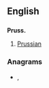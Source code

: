 ==English==

==={{abbreviation-old|en}}===
'''Pruss.'''

# [[Prussian]]

===Anagrams===
* {{l|en|spurs}}, {{l|en|Spurs}}